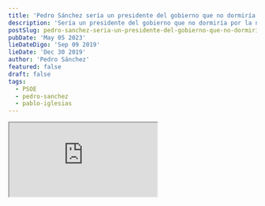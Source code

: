 ```yaml
---
title: 'Pedro Sánchez sería un presidente del gobierno que no dormiría'
description: 'Sería un presidente del gobierno que no dormiría por la noche junto con el 95% de los ciudadanos de este país que tampoco se sentirían tranquilos, incluso votantes de unidas podemos por eso no acepte esa propuesta que me hizo el señor Iglesias'
postSlug: pedro-sanchez-seria-un-presidente-del-gobierno-que-no-dormiria
pubDate: 'May 05 2023'
lieDateDigo: 'Sep 09 2019'
lieDate: 'Dec 30 2019'
author: 'Pedro Sánchez'
featured: false
draft: false
tags:
  - PSOE
  - pedro-sanchez
  - pablo-iglesias
---
```



<VideoBlocks>
	<div slot="before">
		<Iframe
			src="https://www.youtube.com/embed/eora7cQo67k?si=T76wps0wBqgjz1HF"
			title="Pedro Sánchez sería un presidente del gobierno que no dormiría"
		/>
    <h3>Pedro Sánchez no formará Gobierno con Pablo Iglesias</h3>
		<p>Sería un presidente del gobierno que no dormiría por la noche junto con el 95% de los ciudadanos de este país que tampoco se sentirían tranquilos, incluso votantes de unidas podemos por eso no acepte esa propuesta que me hizo el señor Iglesias</p>
	</div>
	<div slot="after">
		<Iframe
			src="https://www.youtube.com/embed/wbw7sK_oPxc?si=F0pDz6nXdpRk1-rq"
			title="BILDU garantiza su SÍ a Pedro Sánchez"
		/>
    <h3>Pedro Sánchez forma Gobierno con Pablo Iglesias</h3>
		<p>Pedro Sánchez y Pablo Iglesias firmaron el 30 de diciembre el acuerdo de coalición entre socialistas y UP para la formación de Gobierno</p>
	</div>
</VideoBlocks>

<Timeline>
  <TimelineItem title="Pedro Sánchez" date="9 de septiembre de 2019">
    <p>"Sería un presidente del gobierno que no dormiría por la noche junto con el 95% de los ciudadanos de este país que tampoco se sentirían tranquilos"</p>
  </TimelineItem>
  <TimelineItem title="Pedro Sánchez" date="12 noviembre 2019">
    <p>Pedro Sánchez y Pablo Iglesias alcanzan un preacuerdo con Iglesias como vicepresidente</p>
    <p>Tras las elecciones del 28 de abril, se sucedieron seis meses de gestos y duras declaraciones entre PSOE y Unidas Podemos. En solo 48 horas, Pedro Sánchez y Pablo Iglesias han escenificado su paso del odio al amor con un preacuerdo de Gobierno.</p>
  </TimelineItem>
  <TimelineItem title="Pedro Sánchez" date="30 diciembre 2019">
    <p>El secretario general del PSOE y presidente del Gobierno en funciones, Pedro Sánchez, y el secretario general de Podemos, Pablo Iglesias, firmaron el 30 de diciembre el acuerdo de coalición entre socialistas y UP para la formación del Ejecutivo de España.</p>
  </TimelineItem>
</Timeline>

